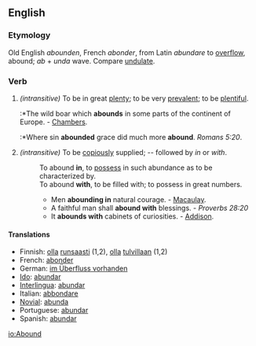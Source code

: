 ==English==
===Etymology===
Old English ''abounden'', French ''abonder'', from Latin ''abundare'' to [[overflow]], abound; ''ab'' + ''unda'' wave. Compare [[undulate]].

===Verb===
{{conj|abound|abounds|abounded|abounded|abounding}}
# ''(intransitive)'' To be in great [[plenty]]; to be very [[prevalent]]; to be [[plentiful]].
#:*The wild boar which '''abounds''' in some parts of the continent of Europe. - [[Chambers]].
#:*Where sin '''abounded''' grace did much more '''abound'''. ''Romans 5:20''.
# ''(intransitive)'' To be [[copiously]] supplied; -- followed by ''in'' or ''with''.
#:To abound '''in''', to [[possess]] in such abundance as to be characterized by.
#:To abound '''with''', to be filled with; to possess in great numbers.
#:*Men '''abounding in''' natural courage. - [[Macaulay]].
#:*A faithful man shall '''abound with''' blessings. - ''Proverbs 28:20''
#:*It '''abounds with''' cabinets of curiosities. - [[Addison]].

====Translations====
*Finnish: [[olla]] [[runsaasti]] (1,2), [[olla]] [[tulvillaan]] (1,2)
*French: [[abonder]]
*German: [[im Überfluss vorhanden]]
*[[Ido]]: [[abundar]]
*[[Interlingua]]: [[abundar]]
*Italian: [[abbondare]]
*[[Novial]]: [[abunda]]
*Portuguese: [[abundar]]
*Spanish: [[abundar]]

[[io:Abound]]